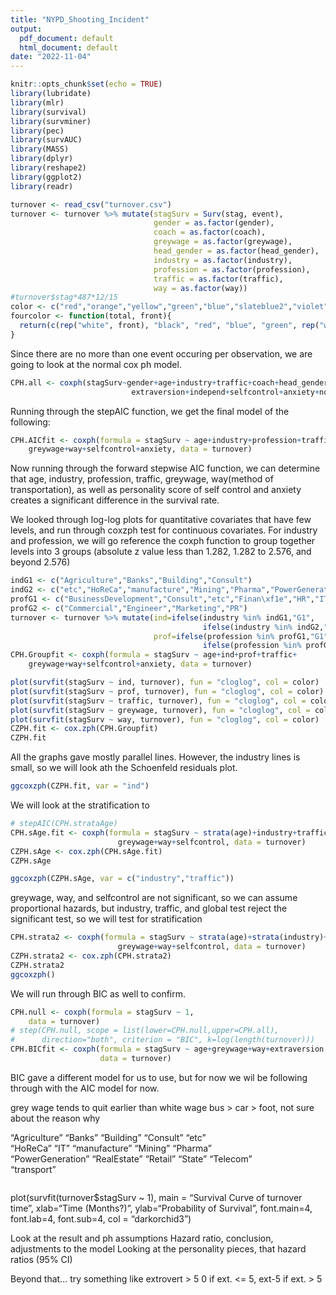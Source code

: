 ```yaml
---
title: "NYPD_Shooting_Incident"
output:
  pdf_document: default
  html_document: default
date: "2022-11-04"
---
```


```r
knitr::opts_chunk$set(echo = TRUE)
library(lubridate)
library(mlr)
library(survival)
library(survminer)
library(pec)
library(survAUC)
library(MASS)
library(dplyr)
library(reshape2)
library(ggplot2)
library(readr)
```

```r
turnover <- read_csv("turnover.csv")
turnover <- turnover %>% mutate(stagSurv = Surv(stag, event),
                                gender = as.factor(gender),
                                coach = as.factor(coach),
                                greywage = as.factor(greywage),
                                head_gender = as.factor(head_gender),
                                industry = as.factor(industry),
                                profession = as.factor(profession),
                                traffic = as.factor(traffic),
                                way = as.factor(way))
#turnover$stag*487*12/15
color <- c("red","orange","yellow","green","blue","slateblue2","violet","black")
fourcolor <- function(total, front){
  return(c(rep("white", front), "black", "red", "blue", "green", rep("white", total-front-4)))
}
```
Since there are no more than one event occuring per observation, we are going to look at the normal cox ph model.
```r
CPH.all <- coxph(stagSurv~gender+age+industry+traffic+coach+head_gender+greywage+way+
                           extraversion+independ+selfcontrol+anxiety+novator,turnover)
```

Running through the stepAIC function, we get the final model of the following:
```r
CPH.AICfit <- coxph(formula = stagSurv ~ age+industry+profession+traffic+
    greywage+way+selfcontrol+anxiety, data = turnover)
```
Now running through the forward stepwise AIC function, we can determine that age, industry, profession, traffic, greywage, way(method of transportation), as well as personality score of self control and anxiety creates a significant difference in the survival rate.

We looked through log-log plots for quantitative covariates that have few levels, and run through coxzph test for continuous covariates. For industry and profession, we will go reference the coxph function to group together levels into 3 groups (absolute z value less than 1.282, 1.282 to 2.576, and beyond 2.576)
```r
indG1 <- c("Agriculture","Banks","Building","Consult")
indG2 <- c("etc","HoReCa","manufacture","Mining","Pharma","PowerGeneration","State","transport")
profG1 <- c("BusinessDevelopment","Consult","etc","Finan\xf1e","HR","IT","Law","Sales","Teaching")
profG2 <- c("Commercial","Engineer","Marketing","PR")
turnover <- turnover %>% mutate(ind=ifelse(industry %in% indG1,"G1",
                                           ifelse(industry %in% indG2,"G2","G3")),
                                prof=ifelse(profession %in% profG1,"G1",
                                           ifelse(profession %in% profG2,"G2","G3")))
CPH.Groupfit <- coxph(formula = stagSurv ~ age+ind+prof+traffic+
    greywage+way+selfcontrol+anxiety, data = turnover)
```

```r
plot(survfit(stagSurv ~ ind, turnover), fun = "cloglog", col = color)
plot(survfit(stagSurv ~ prof, turnover), fun = "cloglog", col = color)
plot(survfit(stagSurv ~ traffic, turnover), fun = "cloglog", col = color)
plot(survfit(stagSurv ~ greywage, turnover), fun = "cloglog", col = color)
plot(survfit(stagSurv ~ way, turnover), fun = "cloglog", col = color)
CZPH.fit <- cox.zph(CPH.Groupfit)
CZPH.fit
```
All the graphs gave mostly parallel lines. However, the industry lines is small, so we will look ath the Schoenfeld residuals plot.
```r
ggcoxzph(CZPH.fit, var = "ind")
```


We will look at the stratification  to 
```r
# stepAIC(CPH.strataAge)
CPH.sAge.fit <- coxph(formula = stagSurv ~ strata(age)+industry+traffic+
                        greywage+way+selfcontrol, data = turnover)
CZPH.sAge <- cox.zph(CPH.sAge.fit)
CZPH.sAge
```

```r
ggcoxzph(CZPH.sAge, var = c("industry","traffic"))
```
greywage, way, and selfcontrol are not significant, so we can assume proportional hazards, but industry, traffic, and global test reject the significant test, so we will test for stratification

```r
CPH.strata2 <- coxph(formula = stagSurv ~ strata(age)+strata(industry)+strata(traffic)+
                        greywage+way+selfcontrol, data = turnover)
CZPH.strata2 <- cox.zph(CPH.strata2)
CZPH.strata2
ggcoxzph()
```


We will run through BIC as well to confirm.
```r
CPH.null <- coxph(formula = stagSurv ~ 1,
    data = turnover)
# step(CPH.null, scope = list(lower=CPH.null,upper=CPH.all),
#      direction="both", criterion = "BIC", k=log(length(turnover)))
CPH.BICfit <- coxph(formula = stagSurv ~ age+greywage+way+extraversion,
                    data = turnover)
```
BIC gave a different model for us to use, but for now we wil be following through with the AIC model for now.



grey wage tends to quit earlier than white wage
bus > car > foot, not sure about the reason why

"Agriculture"     "Banks"           "Building"        "Consult"         "etc"            
"HoReCa"          "IT"              "manufacture"     "Mining"          "Pharma"         
"PowerGeneration" "RealEstate"      "Retail"          "State"           "Telecom"        
"transport" 

```r
```

plot(survfit(turnover$stagSurv ~ 1), main = "Survival Curve of turnover time",
     xlab="Time (Months?)", ylab="Probability of Survival",
     font.main=4, font.lab=4, font.sub=4, col = "darkorchid3")


Look at the result and ph assumptions
Hazard ratio, conclusion, adjustments to the model
Looking at the personality pieces, that hazard ratios (95% CI)

Beyond that... try something like
extrovert > 5
0     if ext. <= 5, 
ext-5 if ext. > 5






